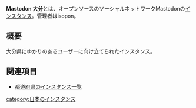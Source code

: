 {{Infobox instance
| Name          = Mastodon 大分
| Image         = [[ファイル:Oita.png|300px]]
| Domain        = https://mastodon.oita.jp/
| Admin         = [https://mastodon.oita.jp/@isopon isopon]
| Country       = 日本
| Start         = 2017年4月21日
| Kifu          = なし
| Alias         = なし
}}'''Mastodon 大分'''とは、オープンソースのソーシャルネットワークMastodonの[[インスタンス]]。管理者はisopon。

== 概要 ==
大分県にゆかりのあるユーザーに向け立てられたインスタンス。

== 関連項目 ==
* [[都道府県のインスタンス一覧]]

{{DEFAULTSORT:おおいた}}
[[category:日本のインスタンス]]